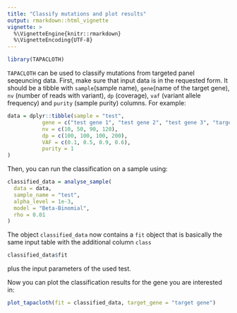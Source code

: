 ```yaml
---
title: "Classify mutations and plot results"
output: rmarkdown::html_vignette
vignette: >
  %\VignetteEngine{knitr::rmarkdown}
  %\VignetteEncoding{UTF-8}
---
```


```r
library(TAPACLOTH)
```

`TAPACLOTH` can be used to classify mutations from targeted panel seqeuncing data.
First, make sure that input data is in the requested form. It should be a tibble
with `sample`(sample name), `gene`(name of the target gene), `nv` (number of reads
with variant), `dp` (coverage), `vaf` (variant allele frequency) and `purity`
(sample purity) columns. For example:

```r
data = dplyr::tibble(sample = "test",
           gene = c("test gene 1", "test gene 2", "test gene 3", "target gene"),
           nv = c(10, 50, 90, 120),
           dp = c(100, 100, 100, 200),
           VAF = c(0.1, 0.5, 0.9, 0.6),
           purity = 1
)
```
Then, you can run the classification on a sample using:
```r
classified_data = analyse_sample(
  data = data,
  sample_name = "test",
  alpha_level = 1e-3,
  model = "Beta-Binomial",
  rho = 0.01
)
```
The object `classified_data` now contains a `fit` object that is basically the same
input table with the additional column `class`
```r
classified_data$fit
```
plus the input parameters of the used test. 

Now you can plot the classification results for the gene you are interested in:
```r
plot_tapacloth(fit = classified_data, target_gene = "target gene")
```

